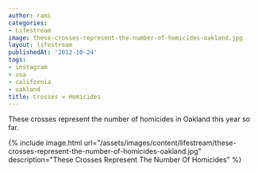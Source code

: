 ```yaml
---
author: rami
categories:
- Lifestream
image: these-crosses-represent-the-number-of-homicides-oakland.jpg
layout: lifestream
publishedAt: '2012-10-24'
tags:
- instagram
- usa
- california
- oakland
title: Crosses = Homicides
---
```


These crosses represent the number of homicides in Oakland this year so far.

{% include image.html url="/assets/images/content/lifestream/these-crosses-represent-the-number-of-homicides-oakland.jpg" description="These Crosses Represent The Number Of Homicides" %}